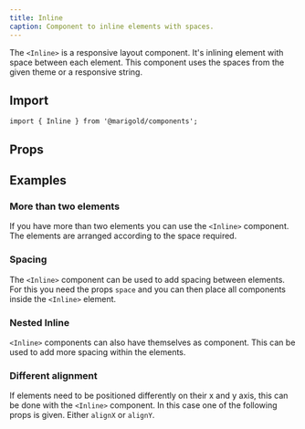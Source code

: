 ```yaml
---
title: Inline
caption: Component to inline elements with spaces.
---
```


The `<Inline>` is a responsive layout component. It's inlining element with space between each element. This component uses the spaces from the given theme or a responsive string.

## Import

```tsx
import { Inline } from '@marigold/components';
```

## Props

<PropsTable component={title} />

## Examples

### More than two elements

If you have more than two elements you can use the `<Inline>` component. The elements are arranged according to the space required.

<ComponentDemo file="./inline-elements.demo.tsx" />

### Spacing

The `<Inline>` component can be used to add spacing between elements.
For this you need the props `space` and you can then place all components inside the `<Inline>` element.

<ComponentDemo file="./inline-spacing.demo.tsx" />

### Nested Inline

`<Inline>` components can also have themselves as component. This can be used to add more spacing within the elements.

<ComponentDemo file="./inline-nested.demo.tsx" />

### Different alignment

If elements need to be positioned differently on their x and y axis, this can be done with the `<Inline>` component.
In this case one of the following props is given. Either `alignX` or `alignY`.

<ComponentDemo file="./inline-alignments.demo.tsx" />
